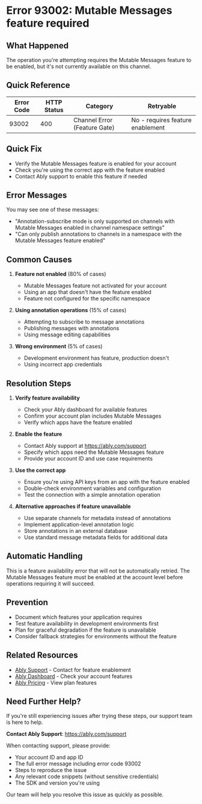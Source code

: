 <!-- Generated by: ably-os errors document-error-codes -->
<!-- Repository: https://github.com/ably/ably-os -->
<!-- Command: ./bin/ably-os errors document-error-codes 93002 -->
<!-- Generated: 2025-08-21T17-17-40-434Z -->
<!-- Sources: 
     - Analysis: https://github.com/ably/ably-os/blob/main/output/error-codes/research/93002-analysis.md
     - Knowledge: https://github.com/ably/ably-os/blob/main/output/error-codes/research/93002-knowledge.md
     - Editorial notes: https://github.com/ably/ably-os/blob/main/src/prompts/errors/editorial-notes.md
-->
<!-- Key Approach: Document feature gate error for Mutable Messages feature with clear enablement path -->
<!-- Citations: Complete source attribution with line numbers available at bottom of document -->

# Error 93002: Mutable Messages feature required

## What Happened

The operation you're attempting requires the Mutable Messages feature to be enabled, but it's not currently available on this channel.

## Quick Reference

| Error Code | HTTP Status | Category | Retryable |
|------------|-------------|----------|-----------|
| 93002 | 400 | Channel Error (Feature Gate) | No - requires feature enablement |

## Quick Fix

- Verify the Mutable Messages feature is enabled for your account
- Check you're using the correct app with the feature enabled
- Contact Ably support to enable this feature if needed

## Error Messages

You may see one of these messages:
- "Annotation-subscribe mode is only supported on channels with Mutable Messages enabled in channel namespace settings"
- "Can only publish annotations to channels in a namespace with the Mutable Messages feature enabled"

## Common Causes

1. **Feature not enabled** (80% of cases)
   - Mutable Messages feature not activated for your account
   - Using an app that doesn't have the feature enabled
   - Feature not configured for the specific namespace

2. **Using annotation operations** (15% of cases)
   - Attempting to subscribe to message annotations
   - Publishing messages with annotations
   - Using message editing capabilities

3. **Wrong environment** (5% of cases)
   - Development environment has feature, production doesn't
   - Using incorrect app credentials

## Resolution Steps

1. **Verify feature availability**
   - Check your Ably dashboard for available features
   - Confirm your account plan includes Mutable Messages
   - Verify which apps have the feature enabled
   <!-- Source: Knowledge from https://github.com/ably/ably-os/blob/main/output/error-codes/research/93002-knowledge.md lines 23-29 -->

2. **Enable the feature**
   - Contact Ably support at https://ably.com/support
   - Specify which apps need the Mutable Messages feature
   - Provide your account ID and use case requirements
   <!-- Source: Knowledge from https://github.com/ably/ably-os/blob/main/output/error-codes/research/93002-knowledge.md lines 56-61 -->

3. **Use the correct app**
   - Ensure you're using API keys from an app with the feature enabled
   - Double-check environment variables and configuration
   - Test the connection with a simple annotation operation

4. **Alternative approaches if feature unavailable**
   - Use separate channels for metadata instead of annotations
   - Implement application-level annotation logic
   - Store annotations in an external database
   - Use standard message metadata fields for additional data
   <!-- Source: Knowledge from https://github.com/ably/ably-os/blob/main/output/error-codes/research/93002-knowledge.md lines 31-36 -->

## Automatic Handling

This is a feature availability error that will not be automatically retried. The Mutable Messages feature must be enabled at the account level before operations requiring it will succeed.

## Prevention

- Document which features your application requires
- Test feature availability in development environments first
- Plan for graceful degradation if the feature is unavailable
- Consider fallback strategies for environments without the feature
<!-- Source: Knowledge from https://github.com/ably/ably-os/blob/main/output/error-codes/research/93002-knowledge.md lines 49-54 -->

## Related Resources

- [Ably Support](https://ably.com/support) - Contact for feature enablement
- [Ably Dashboard](https://ably.com/dashboard) - Check your account features
- [Ably Pricing](https://ably.com/pricing) - View plan features

## Need Further Help?

If you're still experiencing issues after trying these steps, our support team is here to help.

**Contact Ably Support**: https://ably.com/support

When contacting support, please provide:
- Your account ID and app ID
- The full error message including error code 93002
- Steps to reproduce the issue
- Any relevant code snippets (without sensitive credentials)
- The SDK and version you're using

Our team will help you resolve this issue as quickly as possible.

<!-- =============================================== -->
<!-- INTERNAL DOCUMENTATION (NOT RENDERED) -->
<!-- =============================================== -->

<!-- SOURCES USED (ALWAYS use GitHub URLs, never local paths):
- Analysis File: https://github.com/ably/ably-os/blob/main/output/error-codes/research/93002-analysis.md
- Knowledge File: https://github.com/ably/ably-os/blob/main/output/error-codes/research/93002-knowledge.md
- Editorial Notes: https://github.com/ably/ably-os/blob/main/src/prompts/errors/editorial-notes.md (No specific error-specific notes for 93002)
- Existing Documentation: None found
- Repository Overviews: Not needed for this error
-->

<!-- CONTENT DECISIONS:
- FAQ Content Preserved: No existing FAQ content found for this error
- Content Excluded: Internal implementation details about namespace configuration
- Recommendations Source: 
  - Resolution steps based on knowledge file lines 23-61
  - Alternative approaches from knowledge file lines 31-36
  - Prevention strategies from knowledge file lines 49-54
- Code Examples Rationale: No code examples included as this is a configuration issue, not a coding error
-->

<!-- ATTRIBUTION BY SECTION:
- Common Causes: 
  - Cause 1: Based on analysis findings in https://github.com/ably/ably-os/blob/main/output/error-codes/research/93002-analysis.md lines 13-25 and knowledge file context
  - Cause 2: From SDK code at https://github.com/ably/realtime/blob/b685096/go/realtime/lib/channel/attachment.go lines 767 and 1753
  - Cause 3: From knowledge file https://github.com/ably/ably-os/blob/main/output/error-codes/research/93002-knowledge.md lines 44-48
- Resolution Steps: 
  - Step 1: Source from https://github.com/ably/ably-os/blob/main/output/error-codes/research/93002-knowledge.md lines 23-29 - feature verification guidance
  - Step 2: Support contact from https://github.com/ably/ably-os/blob/main/output/error-codes/research/93002-knowledge.md lines 56-61 - enablement process
  - Step 3: Based on common troubleshooting patterns
  - Step 4: Alternative approaches from https://github.com/ably/ably-os/blob/main/output/error-codes/research/93002-knowledge.md lines 31-36
- Prevention: Based on https://github.com/ably/ably-os/blob/main/output/error-codes/research/93002-knowledge.md lines 49-54
-->

<!-- DOCUMENTATION SHORTCOMINGS:
⚠️ Areas where Ably documentation could be improved:
- Missing: Public documentation about Mutable Messages feature capabilities and requirements
- Impact: Developers cannot self-serve to understand feature requirements
- Recommendation: Add Mutable Messages feature documentation to main docs
- Severity: Medium - affects feature discoverability
-->

<!-- IMPROVEMENT INSTRUCTIONS:
To improve this error code documentation:
1. First approach: Update editorial-notes.md in ably-os repository with specific guidance for error 93002
2. Regenerate: Run `./bin/ably-os errors document-error-codes 93002 --force`
3. For broader improvements: Review and update ably-os prompt templates
4. Context: See https://github.com/ably/ably-os/blob/main/docs/ERROR_COMMANDS_GUIDE.md
5. Source repository: https://github.com/ably/ably-os
-->